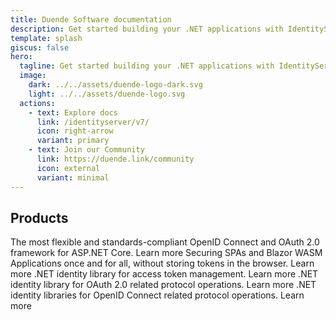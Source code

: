 ```yaml
---
title: Duende Software documentation
description: Get started building your .NET applications with IdentityServer, Backend-for-Frontend (BFF) and our open-source tools.
template: splash
giscus: false
hero:
  tagline: Get started building your .NET applications with IdentityServer, Backend-for-Frontend (BFF) and our open-source tools.
  image:
    dark: ../../assets/duende-logo-dark.svg
    light: ../../assets/duende-logo.svg
  actions:
    - text: Explore docs
      link: /identityserver/v7/
      icon: right-arrow
      variant: primary
    - text: Join our Community
      link: https://duende.link/community
      icon: external
      variant: minimal
---
```



## Products

<CardGrid>
	<Card title="IdentityServer" icon="open-book">
		The most flexible and standards-compliant OpenID Connect and OAuth 2.0 framework for ASP.NET Core.
        <LinkButton href="/identityserver/v7/" variant="secondary">
          Learn more
        </LinkButton>
	</Card>
	<Card title="Backend-for-Frontend (BFF)" icon="seti:c-sharp">
		Securing SPAs and Blazor WASM Applications once and for all, without storing tokens in the browser.
        <LinkButton href="/bff/v3" variant="secondary">
          Learn more
        </LinkButton>
	</Card>
    <Card title="Access Token Management" icon="github">
        <Badge text={'OSS'} /> .NET identity library for access token management.
        <LinkButton href="/accesstokenmanagement/" variant="secondary">
            Learn more
        </LinkButton>
    </Card>
	<Card title="Identity Model" icon="github">
        <Badge text={'OSS'} /> .NET identity library for OAuth 2.0 related protocol operations.
        <LinkButton href="/identitymodel/" variant="secondary">
          Learn more
        </LinkButton>
	</Card>
    <Card title="OIDC Client" icon="github">
        <Badge text={'OSS'} /> .NET identity libraries for OpenID Connect related protocol operations.
        <LinkButton href="/identitymodel-oidcclient/" variant="secondary">
            Learn more
        </LinkButton>
    </Card>
</CardGrid>

